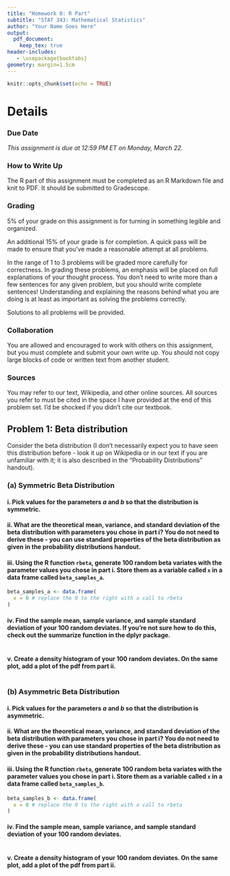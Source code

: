 ---
title: "Homework 0: R Part"
subtitle: "STAT 343: Mathematical Statistics"
author: "Your Name Goes Here"
output:
  pdf_document:
    keep_tex: true
header-includes:
   - \usepackage{booktabs}
geometry: margin=1.5cm
---

```{r setup, include=FALSE}
knitr::opts_chunk$set(echo = TRUE)
```

# Details

### Due Date

*This assignment is due at 12:59 PM ET on Monday, March 22.*

### How to Write Up

The R part of this assignment must be completed as an R Markdown file and knit to PDF. It should be submitted to Gradescope.

### Grading

5% of your grade on this assignment is for turning in something legible and organized.

An additional 15% of your grade is for completion.  A quick pass will be made to ensure that you've made a reasonable attempt at all problems.

In the range of 1 to 3 problems will be graded more carefully for correctness.  In grading these problems, an emphasis will be placed on full explanations of your thought process.  You don't need to write more than a few sentences for any given problem, but you should write complete sentences!  Understanding and explaining the reasons behind what you are doing is at least as important as solving the problems correctly.

Solutions to all problems will be provided.

### Collaboration

You are allowed and encouraged to work with others on this assignment, but you must complete and submit your own write up.  You should not copy large blocks of code or written text from another student.

### Sources

You may refer to our text, Wikipedia, and other online sources.  All sources you refer to must be cited in the space I have provided at the end of this problem set.  I'd be shocked if you didn't cite our textbook.

## Problem 1: Beta distribution

Consider the beta distribution (I don't necessarily expect you to have seen this distribution before - look it up on Wikipedia or in our text if you are unfamiliar with it; it is also described in the "Probability Distributions" handout).

### (a) Symmetric Beta Distribution

#### i. Pick values for the parameters $a$ and $b$ so that the distribution is **symmetric**.

#### ii. What are the theoretical mean, variance, and standard deviation of the beta distribution with parameters you chose in part i?  You do not need to derive these - you can use standard properties of the beta distribution as given in the probability distributions handout.

#### iii. Using the R function `rbeta`, generate 100 random beta variates with the parameter values you chose in part i.  Store them as a variable called `x` in a data frame called `beta_samples_a`.

```{r}
beta_samples_a <- data.frame(
  x = 0 # replace the 0 to the right with a call to rbeta
)
```

#### iv. Find the sample mean, sample variance, and sample standard deviation of your 100 random deviates.  If you're not sure how to do this, check out the summarize function in the dplyr package.

```{r}

```

#### v. Create a density histogram of your 100 random deviates.  On the same plot, add a plot of the pdf from part ii.

```{r fig.align='center'}

```


### (b) Asymmetric Beta Distribution

#### i. Pick values for the parameters $a$ and $b$ so that the distribution is **asymmetric**.

#### ii. What are the theoretical mean, variance, and standard deviation of the beta distribution with parameters you chose in part i?  You do not need to derive these - you can use standard properties of the beta distribution as given in the probability distributions handout.

#### iii. Using the R function `rbeta`, generate 100 random beta variates with the parameter values you chose in part i.  Store them as a variable called `x` in a data frame called `beta_samples_b`.

```{r}
beta_samples_b <- data.frame(
  x = 0 # replace the 0 to the right with a call to rbeta
)
```

#### iv. Find the sample mean, sample variance, and sample standard deviation of your 100 random deviates.

```{r}

```

#### v. Create a density histogram of your 100 random deviates.  On the same plot, add a plot of the pdf from part ii.

```{r fig.align='center'}

```

